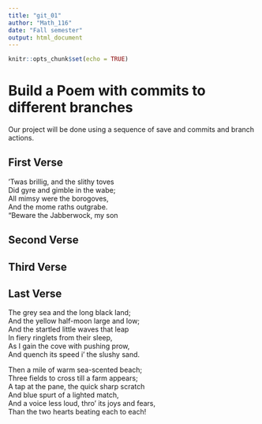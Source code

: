 ```yaml
---
title: "git_01"
author: "Math_116"
date: "Fall semester"
output: html_document
---
```


```r
knitr::opts_chunk$set(echo = TRUE)
```
# Build a Poem with commits to different branches
Our project will be done using a sequence of save and commits and branch actions.
<!-- Do not modify or change any text in "!--" bracketed areas such as this --- these are instructions to
you, if you change any of this the git program will notice it and compromise your git merging strategy !-->

## First Verse 
<!--Put the first five lines of a poem by Lewis Carrol in this section!-->
‘Twas brillig, and the slithy toves   
   Did gyre and gimble in the wabe;  
All mimsy were the borogoves,  
   And the mome raths outgrabe.  
“Beware the Jabberwock, my son  
  
## Second Verse
<!--Put the first five lines of a poem by Robert Frost here!-->

## Third Verse
<!--Put the first two verses of The Walrus and the Carpenter here!-->

## Last Verse
<!--Put a short poem of your choice 8-20 lines,here!-->
The grey sea and the long black land;   
And the yellow half-moon large and low;   
And the startled little waves that leap   
In fiery ringlets from their sleep,   
As I gain the cove with pushing prow,   
And quench its speed i' the slushy sand.  
  
Then a mile of warm sea-scented beach;   
Three fields to cross till a farm appears;   
A tap at the pane, the quick sharp scratch   
And blue spurt of a lighted match,   
And a voice less loud, thro' its joys and fears,   
Than the two hearts beating each to each!   

